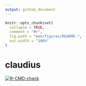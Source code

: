 ```yaml
---
output: github_document
---
```


<!-- README.md is generated from README.Rmd. Please edit that file -->

```r
knitr::opts_chunk$set(
  collapse = TRUE,
  comment = "#>",
  fig.path = "man/figures/README-",
  out.width = "100%"
)
```

# claudius

<!-- badges: start -->
[![R-CMD-check](https://github.com/jvieroe/claudius/workflows/R-CMD-check/badge.svg)](https://github.com/jvieroe/claudius/actions)
<!-- badges: end -->


